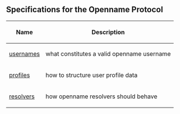 ==Specifications for the Openname Protocol==

{| class="wikitable sortable" style="width: auto; text-align: center; font-size: smaller; table-layout: fixed;"
!Name
!Description
|- style="background-color: #cfffcf"
| [[usernames.mediawiki|usernames]]
| what constitutes a valid openname username
|- style="background-color: #ffcfcf"
| [[profiles.mediawiki|profiles]]
| how to structure user profile data
|- style="background-color: #cfffcf"
| [[resolvers.mediawiki|resolvers]]
| how openname resolvers should behave
|}

